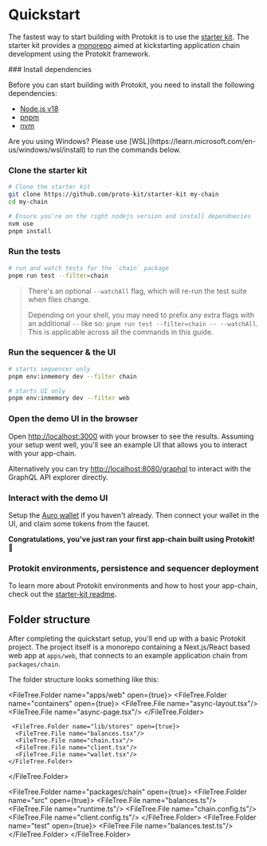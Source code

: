 
# Quickstart

The fastest way to start building with Protokit is to use the [starter kit](https://github.com/proto-kit/starter-kit).
The starter kit provides a [monorepo](https://en.wikipedia.org/wiki/Monorepo1) aimed at kickstarting application chain development using the Protokit framework.

<Steps>
### Install dependencies

Before you can start building with Protokit, you need to install the following dependencies:

- [Node.js v18](https://nodejs.org/en)
- [pnpm](https://pnpm.io)
- [nvm](https://github.com/nvm-sh/nvm#installing-and-updating)

<Callout type="warning" emoji="⚠️">
    Are you using Windows? Please use [WSL](https://learn.microsoft.com/en-us/windows/wsl/install) to run the commands below.
</Callout>

### Clone the starter kit

```bash
# Clone the starter kit
git clone https://github.com/proto-kit/starter-kit my-chain
cd my-chain

# Ensure you're on the right nodejs version and install dependnecies
nvm use
pnpm install
```

### Run the tests

```bash
# run and watch tests for the `chain` package
pnpm run test --filter=chain
```

> There's an optional `--watchAll` flag, which will re-run the test suite when files change.
>
> Depending on your shell, you may need to prefix any extra flags with an additional `--` 
> like so: `pnpm run test --filter=chain -- --watchAll`. This is applicable across all the commands in this guide.


### Run the sequencer & the UI

```bash
# starts sequencer only
pnpm env:inmemory dev --filter chain

# starts UI only
pnpm env:inmemory dev --filter web
```

### Open the demo UI in the browser

Open [http://localhost:3000](http://localhost:3000) with your browser to see the results. Assuming your setup went well,
you'll see an example UI that allows you to interact with your app-chain.

Alternatively you can try [http://localhost:8080/graphql](http://localhost:8080/graphql) to interact with the GraphQL API explorer directly.

### Interact with the demo UI

Setup the [Auro wallet](https://www.aurowallet.com/) if you haven't already. Then connect your wallet in the UI, and claim some tokens from the faucet.

__Congratulations, you've just ran your first app-chain built using Protokit! 🎉__

### Protokit environments, persistence and sequencer deployment

To learn more about Protokit environments and how to host your app-chain, check out the [starter-kit readme](https://github.com/proto-kit/starter-kit?tab=readme-ov-file#running)**.**
</Steps>

## Folder structure

After completing the quickstart setup, you'll end up with a basic Protokit project.
The project itself is a monorepo containing a Next.js/React based web app at `apps/web`, that connects to an example application chain from `packages/chain`.

The folder structure looks something like this:

<FileTree>

  <FileTree.Folder name="apps/web" open={true}>
    <FileTree.Folder name="containers" open={true}>
      <FileTree.File name="async-layout.tsx"/>
      <FileTree.File name="async-page.tsx"/>
    </FileTree.Folder>

     <FileTree.Folder name="lib/stores" open={true}>
      <FileTree.File name="balances.tsx"/>
      <FileTree.File name="chain.tsx"/>
      <FileTree.File name="client.tsx"/>
      <FileTree.File name="wallet.tsx"/>
    </FileTree.Folder>
  </FileTree.Folder>

  <FileTree.Folder name="packages/chain" open={true}>
    <FileTree.Folder name="src" open={true}>
      <FileTree.File name="balances.ts"/>
      <FileTree.File name="runtime.ts"/>
      <FileTree.File name="chain.config.ts"/>
      <FileTree.File name="client.config.ts"/>
    </FileTree.Folder>
        <FileTree.Folder name="test" open={true}>
      <FileTree.File name="balances.test.ts"/>
    </FileTree.Folder>
  </FileTree.Folder>

</FileTree>

